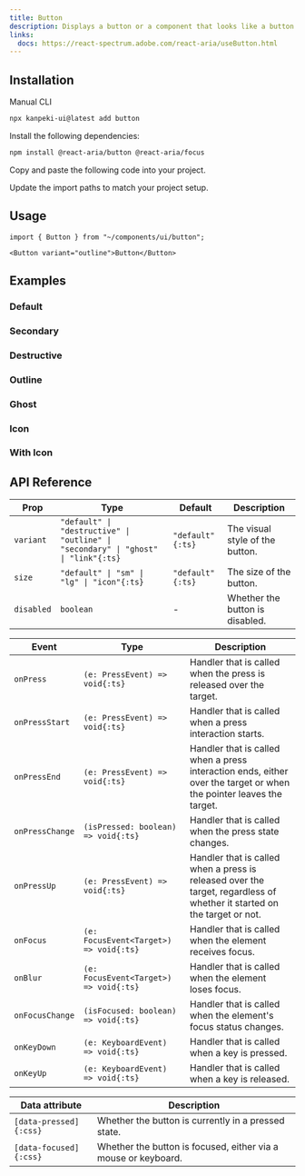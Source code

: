 ---
title: Button
description: Displays a button or a component that looks like a button.
links:
  docs: https://react-spectrum.adobe.com/react-aria/useButton.html
---

<ComponentPreview name="button-demo" />

## Installation

<TabsRoot defaultValue="manual">

<TabsList>
  <TabsTrigger value="manual">Manual</TabsTrigger>
  <TabsTrigger value="cli" disabled>CLI</TabsTrigger>
</TabsList>
<TabsContent value="cli">

```bash
npx kanpeki-ui@latest add button
```

</TabsContent>

<TabsContent value="manual">

<Steps>

<Step>Install the following dependencies:</Step>

```bash
npm install @react-aria/button @react-aria/focus
```

<Step>Copy and paste the following code into your project.</Step>

<ComponentSource name="button" />

<Step>Update the import paths to match your project setup.</Step>

</Steps>

</TabsContent>

</TabsRoot>

## Usage

```tsx
import { Button } from "~/components/ui/button";
```

```tsx
<Button variant="outline">Button</Button>
```

## Examples

### Default

<ComponentPreview name="button-demo" />

### Secondary

<ComponentPreview name="button-secondary" />

### Destructive

<ComponentPreview name="button-destructive" />

### Outline

<ComponentPreview name="button-outline" />

### Ghost

<ComponentPreview name="button-ghost" />

### Icon

<ComponentPreview name="button-icon" />

### With Icon

<ComponentPreview name="button-with-icon" />

## API Reference

| Prop       | Type                                                                               | Default          | Description                     |
| ---------- | ---------------------------------------------------------------------------------- | ---------------- | ------------------------------- |
| `variant`  | `"default" \| "destructive" \| "outline" \| "secondary" \| "ghost" \| "link"{:ts}` | `"default"{:ts}` | The visual style of the button. |
| `size`     | `"default" \| "sm" \| "lg" \| "icon"{:ts}`                                         | `"default"{:ts}` | The size of the button.         |
| `disabled` | `boolean`                                                                          | -                | Whether the button is disabled. |

| Event           | Type                                   | Description                                                                                                             |
| --------------- | -------------------------------------- | ----------------------------------------------------------------------------------------------------------------------- |
| `onPress`       | `(e: PressEvent) => void{:ts}`         | Handler that is called when the press is released over the target.                                                      |
| `onPressStart`  | `(e: PressEvent) => void{:ts}`         | Handler that is called when a press interaction starts.                                                                 |
| `onPressEnd`    | `(e: PressEvent) => void{:ts}`         | Handler that is called when a press interaction ends, either over the target or when the pointer leaves the target.     |
| `onPressChange` | `(isPressed: boolean) => void{:ts}`    | Handler that is called when the press state changes.                                                                    |
| `onPressUp`     | `(e: PressEvent) => void{:ts}`         | Handler that is called when a press is released over the target, regardless of whether it started on the target or not. |
| `onFocus`       | `(e: FocusEvent<Target>) => void{:ts}` | Handler that is called when the element receives focus.                                                                 |
| `onBlur`        | `(e: FocusEvent<Target>) => void{:ts}` | Handler that is called when the element loses focus.                                                                    |
| `onFocusChange` | `(isFocused: boolean) => void{:ts}`    | Handler that is called when the element's focus status changes.                                                         |
| `onKeyDown`     | `(e: KeyboardEvent) => void{:ts}`      | Handler that is called when a key is pressed.                                                                           |
| `onKeyUp`       | `(e: KeyboardEvent) => void{:ts}`      | Handler that is called when a key is released.                                                                          |

| Data attribute         | Description                                                    |
| ---------------------- | -------------------------------------------------------------- |
| `[data-pressed]{:css}` | Whether the button is currently in a pressed state.            |
| `[data-focused]{:css}` | Whether the button is focused, either via a mouse or keyboard. |
